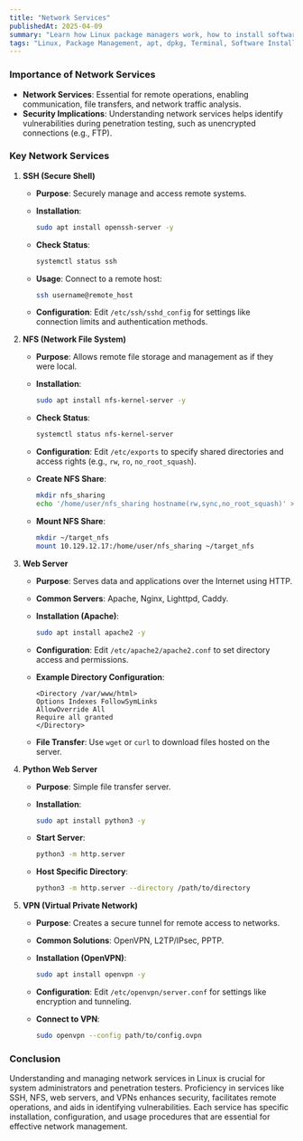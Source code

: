 ```yaml
---
title: "Network Services"
publishedAt: 2025-04-09
summary: "Learn how Linux package managers work, how to install software, and manage dependencies with apt, dpkg, and more."
tags: "Linux, Package Management, apt, dpkg, Terminal, Software Installation"
---
```



### Importance of Network Services

- **Network Services**: Essential for remote operations, enabling communication, file transfers, and network traffic analysis.
- **Security Implications**: Understanding network services helps identify vulnerabilities during penetration testing, such as unencrypted connections (e.g., FTP).

### Key Network Services

1. **SSH (Secure Shell)**
    - **Purpose**: Securely manage and access remote systems.
    - **Installation**:
        
        ```bash
        sudo apt install openssh-server -y
        
        ```
        
    - **Check Status**:
        
        ```bash
        systemctl status ssh
        
        ```
        
    - **Usage**: Connect to a remote host:
        
        ```bash
        ssh username@remote_host
        
        ```
        
    - **Configuration**: Edit `/etc/ssh/sshd_config` for settings like connection limits and authentication methods.
2. **NFS (Network File System)**
    - **Purpose**: Allows remote file storage and management as if they were local.
    - **Installation**:
        
        ```bash
        sudo apt install nfs-kernel-server -y
        
        ```
        
    - **Check Status**:
        
        ```bash
        systemctl status nfs-kernel-server
        
        ```
        
    - **Configuration**: Edit `/etc/exports` to specify shared directories and access rights (e.g., `rw`, `ro`, `no_root_squash`).
    - **Create NFS Share**:
        
        ```bash
        mkdir nfs_sharing
        echo '/home/user/nfs_sharing hostname(rw,sync,no_root_squash)' >> /etc/exports
        
        ```
        
    - **Mount NFS Share**:
        
        ```bash
        mkdir ~/target_nfs
        mount 10.129.12.17:/home/user/nfs_sharing ~/target_nfs
        
        ```
        
3. **Web Server**
    - **Purpose**: Serves data and applications over the Internet using HTTP.
    - **Common Servers**: Apache, Nginx, Lighttpd, Caddy.
    - **Installation (Apache)**:
        
        ```bash
        sudo apt install apache2 -y
        
        ```
        
    - **Configuration**: Edit `/etc/apache2/apache2.conf` to set directory access and permissions.
    - **Example Directory Configuration**:
        
        ```
        <Directory /var/www/html>
        Options Indexes FollowSymLinks
        AllowOverride All
        Require all granted
        </Directory>
        
        ```
        
    - **File Transfer**: Use `wget` or `curl` to download files hosted on the server.
4. **Python Web Server**
    - **Purpose**: Simple file transfer server.
    - **Installation**:
        
        ```bash
        sudo apt install python3 -y
        
        ```
        
    - **Start Server**:
        
        ```bash
        python3 -m http.server
        
        ```
        
    - **Host Specific Directory**:
        
        ```bash
        python3 -m http.server --directory /path/to/directory
        
        ```
        
5. **VPN (Virtual Private Network)**
    - **Purpose**: Creates a secure tunnel for remote access to networks.
    - **Common Solutions**: OpenVPN, L2TP/IPsec, PPTP.
    - **Installation (OpenVPN)**:
        
        ```bash
        sudo apt install openvpn -y
        
        ```
        
    - **Configuration**: Edit `/etc/openvpn/server.conf` for settings like encryption and tunneling.
    - **Connect to VPN**:
        
        ```bash
        sudo openvpn --config path/to/config.ovpn
        
        ```
        

### Conclusion

Understanding and managing network services in Linux is crucial for system administrators and penetration testers. Proficiency in services like SSH, NFS, web servers, and VPNs enhances security, facilitates remote operations, and aids in identifying vulnerabilities. Each service has specific installation, configuration, and usage procedures that are essential for effective network management.